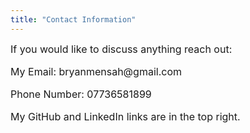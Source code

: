 ---
title: "Contact Information"
---
<font size="3">
If you would like to discuss anything reach out:

My Email: bryanmensah@gmail.com  

Phone Number: 07736581899

My GitHub and LinkedIn links are in the top right.

</font>